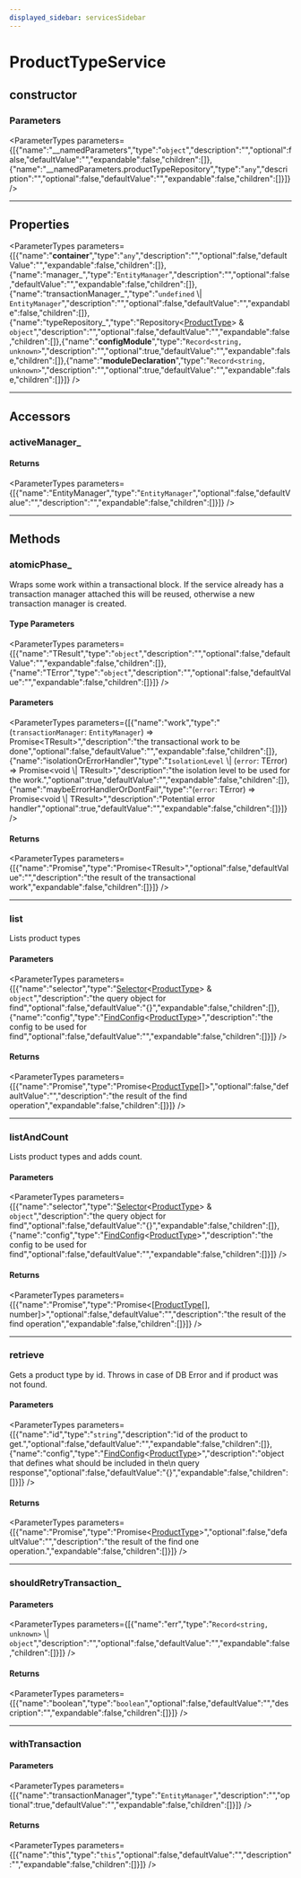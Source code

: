 ```yaml
---
displayed_sidebar: servicesSidebar
---
```



# ProductTypeService

## constructor

### Parameters

<ParameterTypes parameters={[{"name":"__namedParameters","type":"`object`","description":"","optional":false,"defaultValue":"","expandable":false,"children":[]},{"name":"__namedParameters.productTypeRepository","type":"`any`","description":"","optional":false,"defaultValue":"","expandable":false,"children":[]}]} />

___

## Properties

<ParameterTypes parameters={[{"name":"__container__","type":"`any`","description":"","optional":false,"defaultValue":"","expandable":false,"children":[]},{"name":"manager_","type":"`EntityManager`","description":"","optional":false,"defaultValue":"","expandable":false,"children":[]},{"name":"transactionManager_","type":"`undefined` \\| `EntityManager`","description":"","optional":false,"defaultValue":"","expandable":false,"children":[]},{"name":"typeRepository_","type":"Repository&#60;[ProductType](../../entities/classes/entities.ProductType.mdx)&#62; & `object`","description":"","optional":false,"defaultValue":"","expandable":false,"children":[]},{"name":"__configModule__","type":"`Record<string, unknown>`","description":"","optional":true,"defaultValue":"","expandable":false,"children":[]},{"name":"__moduleDeclaration__","type":"`Record<string, unknown>`","description":"","optional":true,"defaultValue":"","expandable":false,"children":[]}]} />

___

## Accessors

### activeManager\_

#### Returns

<ParameterTypes parameters={[{"name":"EntityManager","type":"`EntityManager`","optional":false,"defaultValue":"","description":"","expandable":false,"children":[]}]} />

___

## Methods

### atomicPhase\_

Wraps some work within a transactional block. If the service already has
a transaction manager attached this will be reused, otherwise a new
transaction manager is created.

#### Type Parameters

<ParameterTypes parameters={[{"name":"TResult","type":"`object`","description":"","optional":false,"defaultValue":"","expandable":false,"children":[]},{"name":"TError","type":"`object`","description":"","optional":false,"defaultValue":"","expandable":false,"children":[]}]} />

#### Parameters

<ParameterTypes parameters={[{"name":"work","type":"(`transactionManager`: `EntityManager`) => Promise&#60;TResult&#62;","description":"the transactional work to be done","optional":false,"defaultValue":"","expandable":false,"children":[]},{"name":"isolationOrErrorHandler","type":"`IsolationLevel` \\| (`error`: TError) => Promise&#60;void \\| TResult&#62;","description":"the isolation level to be used for the work.","optional":true,"defaultValue":"","expandable":false,"children":[]},{"name":"maybeErrorHandlerOrDontFail","type":"(`error`: TError) => Promise&#60;void \\| TResult&#62;","description":"Potential error handler","optional":true,"defaultValue":"","expandable":false,"children":[]}]} />

#### Returns

<ParameterTypes parameters={[{"name":"Promise","type":"Promise&#60;TResult&#62;","optional":false,"defaultValue":"","description":"the result of the transactional work","expandable":false,"children":[]}]} />

___

### list

Lists product types

#### Parameters

<ParameterTypes parameters={[{"name":"selector","type":"[Selector](../../medusa/types/medusa.Selector.mdx)&#60;[ProductType](../../entities/classes/entities.ProductType.mdx)&#62; & `object`","description":"the query object for find","optional":false,"defaultValue":"{}","expandable":false,"children":[]},{"name":"config","type":"[FindConfig](../../medusa/interfaces/medusa.FindConfig.mdx)&#60;[ProductType](../../entities/classes/entities.ProductType.mdx)&#62;","description":"the config to be used for find","optional":false,"defaultValue":"","expandable":false,"children":[]}]} />

#### Returns

<ParameterTypes parameters={[{"name":"Promise","type":"Promise&#60;[ProductType](../../entities/classes/entities.ProductType.mdx)[]&#62;","optional":false,"defaultValue":"","description":"the result of the find operation","expandable":false,"children":[]}]} />

___

### listAndCount

Lists product types and adds count.

#### Parameters

<ParameterTypes parameters={[{"name":"selector","type":"[Selector](../../medusa/types/medusa.Selector.mdx)&#60;[ProductType](../../entities/classes/entities.ProductType.mdx)&#62; & `object`","description":"the query object for find","optional":false,"defaultValue":"{}","expandable":false,"children":[]},{"name":"config","type":"[FindConfig](../../medusa/interfaces/medusa.FindConfig.mdx)&#60;[ProductType](../../entities/classes/entities.ProductType.mdx)&#62;","description":"the config to be used for find","optional":false,"defaultValue":"","expandable":false,"children":[]}]} />

#### Returns

<ParameterTypes parameters={[{"name":"Promise","type":"Promise&#60;[[ProductType](../../entities/classes/entities.ProductType.mdx)[], number]&#62;","optional":false,"defaultValue":"","description":"the result of the find operation","expandable":false,"children":[]}]} />

___

### retrieve

Gets a product type by id.
Throws in case of DB Error and if product was not found.

#### Parameters

<ParameterTypes parameters={[{"name":"id","type":"`string`","description":"id of the product to get.","optional":false,"defaultValue":"","expandable":false,"children":[]},{"name":"config","type":"[FindConfig](../../medusa/interfaces/medusa.FindConfig.mdx)&#60;[ProductType](../../entities/classes/entities.ProductType.mdx)&#62;","description":"object that defines what should be included in the\n  query response","optional":false,"defaultValue":"{}","expandable":false,"children":[]}]} />

#### Returns

<ParameterTypes parameters={[{"name":"Promise","type":"Promise&#60;[ProductType](../../entities/classes/entities.ProductType.mdx)&#62;","optional":false,"defaultValue":"","description":"the result of the find one operation.","expandable":false,"children":[]}]} />

___

### shouldRetryTransaction\_

#### Parameters

<ParameterTypes parameters={[{"name":"err","type":"`Record<string, unknown>` \\| `object`","description":"","optional":false,"defaultValue":"","expandable":false,"children":[]}]} />

#### Returns

<ParameterTypes parameters={[{"name":"boolean","type":"`boolean`","optional":false,"defaultValue":"","description":"","expandable":false,"children":[]}]} />

___

### withTransaction

#### Parameters

<ParameterTypes parameters={[{"name":"transactionManager","type":"`EntityManager`","description":"","optional":true,"defaultValue":"","expandable":false,"children":[]}]} />

#### Returns

<ParameterTypes parameters={[{"name":"this","type":"`this`","optional":false,"defaultValue":"","description":"","expandable":false,"children":[]}]} />

